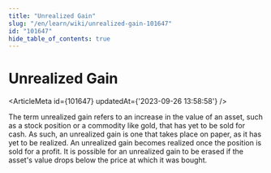 ```yaml
---
title: "Unrealized Gain"
slug: "/en/learn/wiki/unrealized-gain-101647"
id: "101647"
hide_table_of_contents: true
---
```



# Unrealized Gain

<ArticleMeta id={101647} updatedAt={'2023-09-26 13:58:58'} />
<div className='border-solid border-b border-t-0 my-4 border-[var(--ifm-color-gray-300)]' />

The term unrealized gain refers to an increase in the value of an asset, such as a stock position or a commodity like gold, that has yet to be sold for cash. As such, an unrealized gain is one that takes place on paper, as it has yet to be realized. An unrealized gain becomes realized once the position is sold for a profit. It is possible for an unrealized gain to be erased if the asset's value drops below the price at which it was bought.

